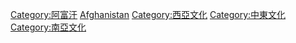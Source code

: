 {{Commons cat|Culture of Afghanistan}}

[[Category:阿富汗|Category:阿富汗]]
[[Category:亚洲各国文化|Afghanistan]]
[[Category:西亞文化|Category:西亞文化]]
[[Category:中東文化|Category:中東文化]]
[[Category:南亞文化|Category:南亞文化]]